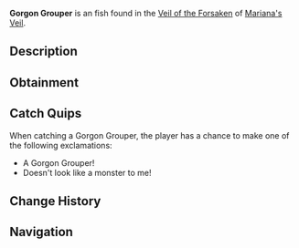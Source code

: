 {{FishInfobox
|image          = Gorgon Grouper.png
|rarity         = Unusual
|sea            = First Sea
|location       = [[Veil of the Forsaken]]
|sublocation    = 
|sources        = Fishing Rod
|radar_location = 
|prog_speed     = -20
|xp             = 1350
|weather        = Clear
|time           = 
|season         = 
|bait           = Minnow
|base_weight    = 165
|base_value     = 1500
|weight_range   = 105
|base_chance    = 25
|base_resil     = 55
}}
'''Gorgon Grouper''' is an {{Rarity|Unusual}} fish found in the [[Veil of the Forsaken]] of [[Mariana's Veil]].

== Description ==
{{Description|A stone-like fish with glowing eyes and a body covered in moss.|Bestiary Entry}}

== Obtainment ==
{{Description|Prefers to swim in groups, where conditions are clear.|Bestiary Hint}}
{{Fish Availability|
Mariana's Veil/Scylla Hunt
Mariana's Veil/Veil of the Forsaken
|top_rods      = 
Krampus's Rod\332228.89\364318.6;
Plastic Rod\326380.17\347940.01;
Magma Rod\317471.67\348136;
Great Rod of Oscar\249981.67\213168.13;
Leviathan's Fang Rod\234366.21\287998.91;
Buddy Bond Rod\231595.77\320663.74;
Fast Rod\217257.45\406586.17;
Fischer's Rod\197399.06\369422.21;
Firefly Rod\203063.55\348950.25;
Astralhook Rod\232327.38\221331.19;
Ethereal Prism Rod\231741.5\218424.77;
Seraphic Rod\222125.57\224590.68;
No-Life Rod\214789.22\243136.91;
Free Spirit Rod\207594.36\285285.14;
Challenger's Rod\207434.5\226849.53;
Rod Of The Forgotten Fang\207318.9\216947.11;
Blazebringer Rod\187443.76\214113.03;
Rod Of The Depths\185804.45\207564.47;
Rod Of The Exalted One\183997.88\208960.61;
Trident Rod\183894.04\280168.37;
Zeus Rod\176456.75\201884.45;
Verdant Shear Rod\171937.23\203347.23;
Depthseeker Rod\157065.07\189118.13;
Avalanche Rod\141368.61\171442.01;
Volcanic Rod\137557.28\160413.93;
Steady Rod\52482.29\64735.43
|recommended   = Ethereal Prism Rod
}}

== Catch Quips ==
When catching a Gorgon Grouper, the player has a chance to make one of the following exclamations:
* A Gorgon Grouper!
* Doesn't look like a monster to me!

== Change History ==
{{Change History|{{subst:Current Version}}}}

== Navigation ==
{{Fish Navbox|Veil of the Forsaken}}